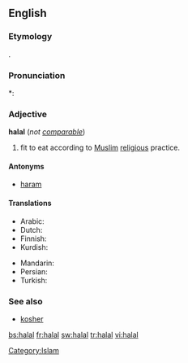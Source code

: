 ==English==
{{wikipedia}}

===Etymology===
{{etyl|ar}} {{Arab|[[حلال]]}}.

===Pronunciation===
*: {{rhymes|ɑːl}}

===Adjective===
'''halal''' (''not [[comparable]]'')

# {{context|of food}} fit to eat according to [[Muslim]] [[religious]] practice.

====Antonyms====
* [[haram]]

====Translations====
{{trans-top|fit to eat according to Muslim religious practice}}
* Arabic: {{t+|ar|حلال}}
* Dutch: {{t-|nl|halal}}
* Finnish: {{t-|fi|halal}}
* Kurdish: {{ku-Arab|[[حه‌ڵاڵ]]}}
{{trans-mid}}
* Mandarin: {{t|zh|清真|tr=qīngzhēn|sc=Hani}}
* Persian: {{t+|fa|حلال|tr=halâl|xs=Persian}}
* Turkish: {{t+|tr|helal}}
{{trans-bottom}}

===See also===
* [[kosher]]

{{anagrams:en/aahll}}

[[Category:Islam]]

[[bs:halal]]
[[fr:halal]]
[[sw:halal]]
[[tr:halal]]
[[vi:halal]]